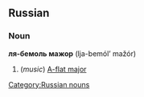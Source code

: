==Russian==
[[Category:Russian nouns]]
===Noun===
'''ля-бемоль мажор''' (lja-bemól’ mažór)

#(''music'') [[A-flat major]]